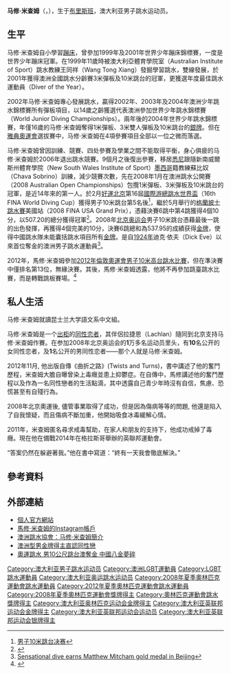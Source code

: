 {{noteTA
|G1 = 地名
}}
{{Infobox sportsperson 
|name= 馬修·米查姆
|image= Matthew Mitcham.jpg
|imagesize= 300px
|caption= 
|fullname= Matthew Mitcham
|altname= 
|nickname= Matt
|country= {{AUS}}
|formercountry= 
|birth_date  = {{birth date and age|df=yes|1988|3|2}}
|birth_place = [[布里斯本|布里斯本]]
|hometown= 
|residence=  [[雪梨_(城市)|雪梨]]
|training= 
|height= {{convert|1.74|m|ftin}}
|sport=[[跳水|跳水]]
|event= 1 m, 3 m, 5 m, 7 m, 10 m
|level= 
|natlteam= 
|club= Abbotsleigh Diving Club NSW, Perfect 10 diving
|collegeteam= 
|partner= 
|formerpartner= [[Scott_Robertson_(diver)|Scott Robertson]] (3 m)
|coach= Chava Sobrino
|assistcoach= 
|formercoach= 
|retired= 
|medaltemplates= <!-- see [[Template:MedalRelatedTemplates|Template:MedalRelatedTemplates]] -->
{{MedalCompetition|[[奧運|奧運]]}}
{{MedalCountry | {{AUS}} }}
{{MedalGold| [[2008年夏季奧林匹克運動會|2008 北京]] |[[2008年夏季奧林匹克運動會跳水比賽－男子10米高臺|10公尺跳台]]}}
{{MedalCompetition|[[世界游泳錦標賽|世界游泳錦標賽]]}}
{{MedalBronze| [[2009年世界游泳錦標賽|2009 羅馬]]|[[2009年世界游泳錦標賽跳水比賽－男子1公尺彈板|1公尺跳板]]}}
{{MedalCompetition|[[大英國協運動會|大英國協運動會]]}}
{{MedalSilver| [[2010年大英國協運動會|2010 德里]] |[[2010年大英國協運動會跳水比賽|1公尺跳板]]}}
{{MedalSilver| [[2010年大英國協運動會|2010 德里]] |[[2010年大英國協運動會跳水比賽|3公尺雙人跳板]]}}
{{MedalSilver| [[2010年大英國協運動會|2010 德里]] |[[2010年大英國協運動會跳水比賽|10公尺跳台]]}}
{{MedalSilver| [[2010年大英國協運動會|2010 德里]] |[[2010年大英國協運動會跳水比賽|10公尺雙人跳台]]}}
}}
'''马修·米查姆'''（{{lang-en|'''Matthew Mitcham'''}}，{{bd|1988年|3月2日|catIdx=Mitcham, Matthew}}），生于[[布里斯班|布里斯班]]，澳大利亚男子跳水运动员。

== 生平 ==
马修·米查姆自小學習[[蹦床|蹦床]]，曾參加1999年及2001年世界少年蹦床錦標賽，一度是世界少年蹦床冠軍。在1999年11歲時被澳大利亞體育學院室（Australian Institute of Sport）跳水教練王同祥（Wang Tong Xiang）發掘學習跳水，雙線發展，於2001年獲得澳洲全國跳水分齡賽3米彈板及10米跳台的冠軍，更獲選年度最佳跳水運動員（Diver of the Year）。

2002年马修·米查姆專心發展跳水，贏得2002年、2003年及2004年澳洲少年跳水錦標賽所有彈板項目，以14歲之齡獲選代表澳洲參加世界少年跳水錦標賽（World Junior Diving Championships）。兩年後的2004年世界少年跳水錦標賽，年僅16歲的马修·米查姆奪得1米彈板、3米雙人彈板及10米跳台的[[銀牌|銀牌]]。但在[[2004年夏季奧林匹克運動會|雅典奧運會]]選拔賽中，马修·米查姆在4項參賽項目全部以一位之微而落選。

马修·米查姆曾因訓練、競賽、四处參賽及學業之間不能取得平衡，身心俱疲的马修·米查姆於2006年退出跳水競賽。9個月之後復出參賽，移居[[悉尼|悉尼]]跟隨新南威爾斯州體育學院（New South Wales Institute of Sport）[[墨西哥|墨西哥]]籍教練蘇比奴（Chava Sobrino）訓練，減少競賽次數，先在2008年1月在澳洲跳水公開賽（2008 Australian Open Championships）包攬1米彈板、3米彈板及10米跳台的冠軍，是近14年來的第一人。於2月[[好運北京|好運北京]]第16屆[[國際游泳總會|國際游總]][[跳水世界盃|跳水世界盃]]（16th FINA World Diving Cup）獲得男子10米跳台第5名後<ref>[http://imagesx.sports.cn/File/2008/02/24/2029306696.pdf 男子10米跳台决赛]{{dead link|date=2018年2月 |bot=InternetArchiveBot |fix-attempted=yes }}</ref>，繼於5月舉行的[[格蘭披士跳水賽|格蘭披士跳水賽]]美國站（2008 FINA USA Grand Prix），憑藉決賽6跳中第4跳獲得4個10分，以507.20的總分獲得冠軍<ref>{{Cite web |url=http://www.swimmingworldmagazine.com/results/published/6889.asp |title=USA Diving Grand Prix |accessdate=2008-08-24 |archive-date=2014-07-05 |archive-url=https://web.archive.org/web/20140705204507/http://www.swimmingworldmagazine.com/results/published/6889.asp |dead-url=no }}</ref>。2008年[[2008年夏季奥林匹克运动会|北京奥运会]]男子10米跳台憑藉最後一跳的出色發揮，再獲得4個完美的10分，決賽6跳總和為537.95的成績获得[[金牌|金牌]]，使得中國跳水隊未能囊括跳水項目所有[[金牌|金牌]]。是自[[1924年夏季奧林匹克運動會|1924年]]迪克·依夫（Dick Eve）以來首位奪金的澳洲男子跳水運動員<ref>[http://www.foxsports.com.au/beijing_olympics/story/0,27313,24231335-5014104,00.html Sensational dive earns Matthew Mitcham gold medal in Beijing]{{dead link|date=2018年2月 |bot=InternetArchiveBot |fix-attempted=yes }}</ref>。

2012年，馬修·米查姆參加[[2012年夏季奧林匹克運動會跳水男子10米高臺比賽|2012年倫敦奧運會男子10米高台跳水比賽]]，但在準決賽中僅排名第13位，無緣決賽。其後，馬修·米查姆透露，他將不再參加跳臺跳水比賽，而是轉戰跳板賽場。<ref>{{Cite web |url=http://sports.qq.com/a/20120912/000553.htm |title=马修不退役转攻跳板 赞助商少靠打工维持生活 |accessdate=2012-10-19 |archive-date=2012-11-01 |archive-url=https://web.archive.org/web/20121101222346/http://sports.qq.com/a/20120912/000553.htm |dead-url=no }}</ref>

== 私人生活 ==
马修·米查姆就讀昆士兰大学語文系中文組。

马修·米查姆是一个[[橱柜_(同性恋用语)|出柜]]的[[同性恋者|同性恋者]]，其伴侶拉捷恩（Lachlan）隨同到北京支持马修·米查姆作賽。在参加2008年北京奥运会的'''1'''万多名运动员里头，有'''10'''名公开的女同性恋者，及'''1'''名公开的男同性恋者——那个人就是马修·米查姆。

2012年11月, 他出版自傳《曲折之路》(Twists and Turns)，書中講述了他的奮鬥歷程，米查姆大膽自曝曾染上毒癮並患上抑鬱症。在自傳中，馬修講述他的奮鬥歷程以及作為一名同性戀者的生活點滴，其中透露自己青少年時沒有自信，焦慮、恐慌甚至有自殘行為。

2008年北京奧運後, 儘管事業取得了成功，但是因為傷病等等的問題, 他還是陷入了自我懷疑，而且傷病不斷加重，他開始吸食冰毒緩解心情。

2011年，米查姆匿名尋求戒毒幫助，在家人和朋友的支持下，他成功戒掉了毒癮。現在他在備戰2014年在格拉斯哥舉辦的英聯邦運動會。

“答案仍然在躲避著我。”他在書中寫道：“終有一天我會徹底解決。”

==參考資料==
{{reflist|2}}

== 外部連結 ==
* [http://mattmitcham.com/ 個人官方網站] {{Wayback|url=http://mattmitcham.com/ |date=20080824085321 }}
*[https://instagram.com/matthewmitcham88 馬修·米查姆的Instagram帳戶]
* [http://www.diving.asn.au/?Page=1978 澳洲跳水協會：马修·米查姆簡介] {{Wayback|url=http://www.diving.asn.au/?Page=1978 |date=20080902023549 }}
* [https://web.archive.org/web/20080824085404/http://www.appleactionews.com/site/art_main.cfm?iss_id=20080824&sec_id=11348063&art_id=11513978 澳洲型男金牌得主直認同性戀]
* [https://web.archive.org/web/20080827200014/http://hk.2008.yahoo.com/080823/349/2zwx0.html 奧運跳水 男10公尺跳台澳奪金 中國八金夢碎]

{{奥林匹克运动会跳水男子单人10米跳台冠军}}

{{Authority control}}
{{DEFAULTSORT:Mitcham, Matthew}}
[[Category:澳大利亚男子跳水运动员|Category:澳大利亚男子跳水运动员]]
[[Category:澳洲LGBT運動員|Category:澳洲LGBT運動員]]
[[Category:LGBT跳水運動員|Category:LGBT跳水運動員]]
[[Category:澳大利亚奥运跳水运动员|Category:澳大利亚奥运跳水运动员]]
[[Category:2008年夏季奧林匹克運動會跳水運動員|Category:2008年夏季奧林匹克運動會跳水運動員]]
[[Category:2012年夏季奧林匹克運動會跳水運動員|Category:2012年夏季奧林匹克運動會跳水運動員]]
[[Category:2008年夏季奧林匹克運動會獎牌得主|Category:2008年夏季奧林匹克運動會獎牌得主]]
[[Category:奧林匹克運動會跳水獎牌得主|Category:奧林匹克運動會跳水獎牌得主]]
[[Category:澳大利亚奥林匹克运动会金牌得主|Category:澳大利亚奥林匹克运动会金牌得主]]
[[Category:澳大利亚英联邦运动会金牌得主|Category:澳大利亚英联邦运动会金牌得主]]
[[Category:澳大利亚英联邦运动会运动员|Category:澳大利亚英联邦运动会运动员]]
[[Category:澳大利亚英联邦运动会银牌得主|Category:澳大利亚英联邦运动会银牌得主]]